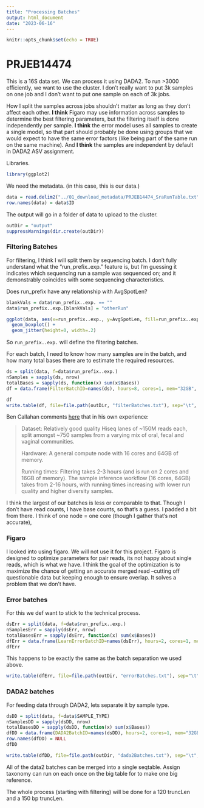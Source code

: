```yaml
---
title: "Processing Batches"
output: html_document
date: "2023-06-16"
---
```


```r
knitr::opts_chunk$set(echo = TRUE)
```

# PRJEB14474

This is a 16S data set.  We can process it using DADA2.  To run >3000 efficiently, we want to use the cluster. I don't really want to put 3k samples on one job and I don't want to put one sample on each of 3k jobs.  

How I split the samples across jobs shouldn't matter as long as they don't affect each other. **I think** Figaro may use information across samples to determine the best filtering parameters, but the filtering itself is done independently per sample. **I think** the error model uses all samples to create a single model, so that part should probably be done using groups that we would expect to have the same error factors (like being part of the same run on the same machine). And **I think** the samples are independent by default in DADA2 ASV assignment. 

Libraries.
```r
library(ggplot2)
```

We need the metadata. (in this case, this is our data.)
```r
data = read.delim2("../01_download_metadata/PRJEB14474_SraRunTable.txt")
row.names(data) = data$ID
```

The output will go in a folder of data to upload to the cluster.
```r
outDir = "output"
suppressWarnings(dir.create(outDir))
```


### Filtering Batches

For filtering, I think I will split them by sequencing batch. I don't fully understand what the "run_prefix..exp." feature is, but I'm guessing it indicates which sequencing run a sample was sequenced on; and it demonstrably coincides with some sequencing characteristics. 

Does run_prefix have any relationship with AvgSpotLen?
```r
blankVals = data$run_prefix..exp. == ""
data$run_prefix..exp.[blankVals] = "otherRun"

ggplot(data, aes(x=run_prefix..exp., y=AvgSpotLen, fill=run_prefix..exp.)) +
  geom_boxplot() + 
  geom_jitter(height=0, width=.2)
```

So `run_prefix..exp.` will define the filtering batches.

For each batch, I need to know how many samples are in the batch, and how many total bases there are to estimate the required resources.
```r
ds = split(data, f=data$run_prefix..exp.)
nSamples = sapply(ds, nrow)
totalBases = sapply(ds, function(x) sum(x$Bases))
df = data.frame(FilterBatchID=names(ds), hours=8, cores=1, mem="32GB", nSamples, totalBases)

df
write.table(df, file=file.path(outDir, "filterBatches.txt"), sep="\t", row.names=F, quote=F)
```

Ben Callahan comments [here]() that in his own experience:

>Dataset: Relatively good quality Hiseq lanes of ~150M reads each, split amongst ~750 samples from a varying mix of oral, fecal and vaginal communities.
>
>Hardware: A general compute node with 16 cores and 64GB of memory.
>
>Running times: Filtering takes 2-3 hours (and is run on 2 cores and 16GB of memory). The sample inference workflow (16 cores, 64GB) takes from 2-16 hours, with running times increasing with lower run quality and higher diversity samples. 
>

I think the largest of our batches is less or comparable to that. Though I don't have read counts, I have base counts, so that's a guess.  I padded a bit from there. I think of one node = one core (though I gather that's not accurate), 

### Figaro
I looked into using figaro. We will not use it for this project. Figaro is designed to optimize parameters for pair reads, its not happy about single reads, which is what we have.  I think the goal of the optimization is to maximize the chance of getting an accurate merged read --cutting off questionable data but keeping enough to ensure overlap. It solves a problem that we don't have.

### Error batches

For this we def want to stick to the technical process.
```r
dsErr = split(data, f=data$run_prefix..exp.)
nSamplesErr = sapply(dsErr, nrow)
totalBasesErr = sapply(dsErr, function(x) sum(x$Bases))
dfErr = data.frame(LearnErrorBatchID=names(dsErr), hours=2, cores=1, mem="32GB", nSamplesErr, totalBasesErr)
dfErr
```
This happens to be exactly the same as the batch separation we used above.

```r
write.table(dfErr, file=file.path(outDir, "errorBatches.txt"), sep="\t", row.names=F, quote=F)
```

### DADA2 batches

For feeding data through DADA2, lets separate it by sample type.
```r
dsDD = split(data, f=data$SAMPLE_TYPE)
nSamplesDD = sapply(dsDD, nrow)
totalBasesDD = sapply(dsDD, function(x) sum(x$Bases))
dfDD = data.frame(DADA2BatchID=names(dsDD), hours=2, cores=1, mem="32GB", nSamplesDD, totalBasesDD)
row.names(dfDD) = NULL
dfDD
```

```r
write.table(dfDD, file=file.path(outDir, "dada2Batches.txt"), sep="\t", row.names=F, quote=F)
```


All of the data2 batches can be merged into a single seqtable. Assign taxonomy can run on each once on the big table for to make one big reference.

The whole process (starting with filtering) will be done for a 120 truncLen and a 150 bp truncLen.

